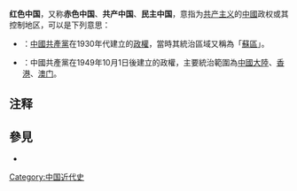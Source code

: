 '''红色中国'''，又称'''赤色中国'''、'''共产中国'''{{notetag|1950年代后中国国民党控制的中华民国自称[[自由中國_(名稱)|自由中国]]}}、'''民主中国'''{{notetag|对应概念为[[民主德国|民主德国]]、[[民主朝鲜|民主朝鲜]]、[[民主刚果|民主刚果]]、[[民主柬埔寨|民主柬埔寨]]，此用法在1990年代后较为少见，同时由于中华民国开始民主化，总统普选后也有学界将民主中国指代中华民国}}，意指为[[共产主义|共产主义]]的[[中國|中國]]政权或其控制地区，可以是下列意思：

*{{flag|Chinese Soviet Republic}}：[[中國共產黨|中國共產黨]]在1930年代建立的[[政權|政權]]，當時其統治區域又稱為「[[中国共产党革命根据地|蘇區]]」。
*{{flag|People's Republic of China}}：中國共產黨在1949年10月1日後建立的政權，主要統治範圍為[[中國大陸|中國大陸]]、[[香港|香港]]、[[澳门|澳门]]。

==注释==
{{notefoot}}

== 參見 ==
* {{lookfrom|共产中国}}

{{disambig|Z中|Cat=四字消歧义}}

[[Category:中国近代史|Category:中国近代史]]
